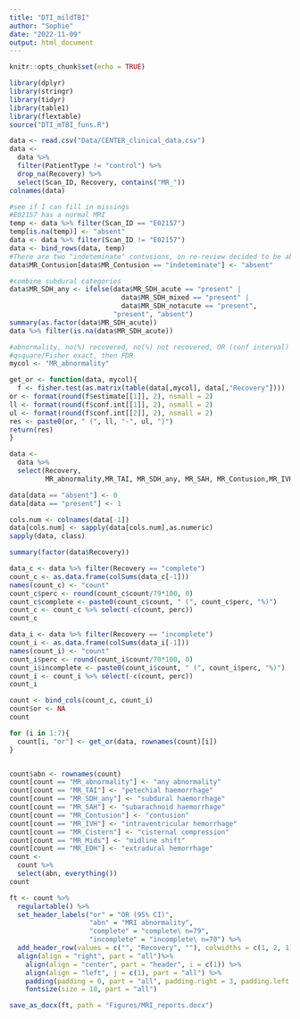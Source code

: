 ---
title: "DTI_mildTBI"
author: "Sophie"
date: "2022-11-09"
output: html_document
---

```{r setup, include=FALSE}
knitr::opts_chunk$set(echo = TRUE)
```

```{r}
library(dplyr)
library(stringr)
library(tidyr)
library(table1)
library(flextable)
source("DTI_mTBI_funs.R")

```


```{r}
data <- read.csv("Data/CENTER_clinical_data.csv")
data <- 
  data %>%
  filter(PatientType != "control") %>%
  drop_na(Recovery) %>%
  select(Scan_ID, Recovery, contains("MR_"))
colnames(data)
```
```{r}
#see if I can fill in missings
#E02157 has a normal MRI
temp <- data %>% filter(Scan_ID == "E02157")
temp[is.na(temp)] <- "absent"
data <- data %>% filter(Scan_ID != "E02157")
data <- bind_rows(data, temp)
#There are two "indeteminate" contusions, on re-review decided to be absent
data$MR_Contusion[data$MR_Contusion == "indeteminate"] <- "absent"

```

```{r}
#combine subdural categories
data$MR_SDH_any <- ifelse(data$MR_SDH_acute == "present" |
                            data$MR_SDH_mixed == "present" |
                            data$MR_SDH_notacute == "present",
                          "present", "absent")
summary(as.factor(data$MR_SDH_acute))
data %>% filter(is.na(data$MR_SDH_acute))
```


```{r}
#abnormality, no(%) recovered, no(%) not recovered, OR (conf interval)
#qsquare/Fisher exact, then FDR
mycol <- "MR_abnormality"

get_or <- function(data, mycol){
  f <- fisher.test(as.matrix(table(data[,mycol], data[,"Recovery"])))
or <- format(round(f$estimate[[1]], 2), nsmall = 2)
ll <- format(round(f$conf.int[[1]], 2), nsmall = 2)
ul <- format(round(f$conf.int[[2]], 2), nsmall = 2)
res <- paste0(or, " (", ll, "-", ul, ")")
return(res)
}

data <- 
  data %>% 
  select(Recovery,
         MR_abnormality,MR_TAI, MR_SDH_any, MR_SAH, MR_Contusion,MR_IVH,MR_Cistern,MR_Mids,MR_EDH)

data[data == "absent"] <- 0
data[data == "present"] <- 1

cols.num <- colnames(data[-1])
data[cols.num] <- sapply(data[cols.num],as.numeric)
sapply(data, class)

summary(factor(data$Recovery))

data_c <- data %>% filter(Recovery == "complete")
count_c <- as.data.frame(colSums(data_c[-1]))
names(count_c) <- "count"
count_c$perc <- round(count_c$count/79*100, 0)
count_c$complete <- paste0(count_c$count, " (", count_c$perc, "%)")
count_c <- count_c %>% select(-c(count, perc))
count_c

data_i <- data %>% filter(Recovery == "incomplete")
count_i <- as.data.frame(colSums(data_i[-1]))
names(count_i) <- "count"
count_i$perc <- round(count_i$count/70*100, 0)
count_i$incomplete <- paste0(count_i$count, " (", count_i$perc, "%)")
count_i <- count_i %>% select(-c(count, perc))
count_i

count <- bind_cols(count_c, count_i)
count$or <- NA
count

for (i in 1:7){
  count[i, "or"] <- get_or(data, rownames(count)[i])
}


count$abn <- rownames(count)
count[count == "MR_abnormality"] <- "any abnormality"
count[count == "MR_TAI"] <- "petechial haemorrhage"
count[count == "MR_SDH_any"] <- "subdural haemorrhage"
count[count == "MR_SAH"] <- "subarachnoid haemorrhage"
count[count == "MR_Contusion"] <- "contusion"
count[count == "MR_IVH"] <- "intraventricular hemorrhage"
count[count == "MR_Cistern"] <- "cisternal compression"
count[count == "MR_Mids"] <- "midline shift"
count[count == "MR_EDH"] <- "extradural hemorrhage"
count <- 
  count %>%
  select(abn, everything())
count
```


```{r}
ft <- count %>%
  regulartable() %>%
  set_header_labels("or" = "OR (95% CI)",
                    "abn" = "MRI abnormality",
                    "complete" = "complete\ n=79",
                    "incomplete" = "incomplete\ n=70") %>%
  add_header_row(values = c("", "Recovery", ""), colwidths = c(1, 2, 1)) %>%
  align(align = "right", part = "all")%>%
    align(align = "center", part = "header", i = c(1)) %>%
    align(align = "left", j = c(1), part = "all") %>% 
    padding(padding = 0, part = "all", padding.right = 3, padding.left = 3, padding.top = 3, padding.bottom = 3) %>%
    fontsize(size = 10, part = "all")

save_as_docx(ft, path = "Figures/MRI_reports.docx")


```



